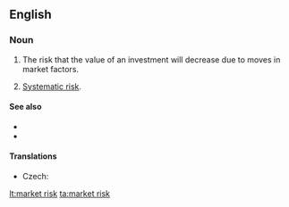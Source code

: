 ==English==

===Noun===
{{en-noun|head=[[market]] [[risk]]|~}}

# {{context|finance|lang=en}} The risk that the value of an investment will decrease due to moves in market factors.
# {{context|finance|lang=en}} [[systematic risk|Systematic risk]].

====See also====
* {{pedialite}}
* {{pedialite|Modern portfolio theory}}

====Translations====
{{trans-top|type of risk}}
* Czech: {{t|cs|tržní riziko|n}}
{{trans-mid}}
{{trans-bottom}}

[[lt:market risk]]
[[ta:market risk]]